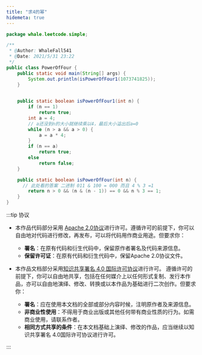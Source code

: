 ```yaml
---
title: "求4的幂"
hidemeta: true
---
```


```java
package whale.leetcode.simple;

/**
 * @Author: WhaleFall541
 * @Date: 2021/5/31 23:22
 */
public class PowerOfFour {
    public static void main(String[] args) {
        System.out.println(isPowerOfFour1(1073741825));
    }

    
    public static boolean isPowerOfFour1(int n) {
        if (n == 1)
            return true;
        int a = 4;
        // a还没到n的大小就继续乘以4，最后大小溢出后a=0
        while (n > a && a > 0) {
            a = a * 4;
        }
        if (n == a)
            return true;
        else
            return false;
    }

    public static boolean isPowerOfFour(int n) {
      // 此处看的答案 二进制 011 & 100 = 000 而且 4 % 3 =1
        return n > 0 && (n & (n - 1)) == 0 && n % 3 == 1;
    }
}
```




:::tip 协议

- 本作品代码部分采用 [Apache 2.0协议](https://www.apache.org/licenses/LICENSE-2.0)进行许可。遵循许可的前提下，你可以自由地对代码进行修改，再发布，可以将代码用作商业用途。但要求你：
  - **署名**：在原有代码和衍生代码中，保留原作者署名及代码来源信息。
  - **保留许可证**：在原有代码和衍生代码中，保留Apache 2.0协议文件。

- 本作品文档部分采用[知识共享署名 4.0 国际许可协议](http://creativecommons.org/licenses/by/4.0/)进行许可。 遵循许可的前提下，你可以自由地共享，包括在任何媒介上以任何形式复制、发行本作品，亦可以自由地演绎、修改、转换或以本作品为基础进行二次创作。但要求你：
  - **署名**：应在使用本文档的全部或部分内容时候，注明原作者及来源信息。
  - **非商业性使用**：不得用于商业出版或其他任何带有商业性质的行为。如需商业使用，请联系作者。
  - **相同方式共享的条件**：在本文档基础上演绎、修改的作品，应当继续以知识共享署名 4.0国际许可协议进行许可。

:::
